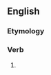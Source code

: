 ==English==

===Etymology===
{{suffix|en|foam|eth|nocat=1}}

===Verb===
{{head|en|verb form}}

# {{en-archaic third-person singular of|foam}}
